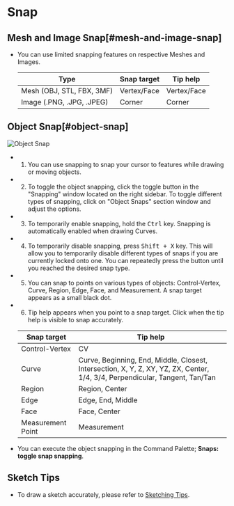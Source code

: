 
# Snap

## Mesh and Image Snap[#mesh-and-image-snap]

- You can use limited snapping features on respective Meshes and Images.

   | Type                | Snap target | Tip help |
   | ------------------- | ----------- | -------- |
   | Mesh (OBJ, STL, FBX, 3MF)| Vertex/Face | Vertex/Face|
   | Image (.PNG, .JPG, .JPEG)| Corner | Corner | 

## Object Snap[#object-snap]

![Object Snap](/img/object-snap.png)

- 1. You can use snapping to snap your cursor to features while drawing or moving objects.
- 2. To toggle the object snapping, click the toggle button in the "Snapping" window located on the right sidebar. To toggle different types of snapping, click on "Object Snaps" section window and adjust the options.
- 3. To temporarily enable snapping, hold the <kbd>Ctrl</kbd> key. Snapping is automatically enabled when drawing Curves.
- 4. To temporarily disable snapping, press <kbd>Shift + X</kbd> key. This will allow you to temporarily disable different types of snaps if you are currently locked onto one. You can repeatedly press the button until you reached the desired snap type.  
- 5. You can snap to points on various types of objects: Control-Vertex, Curve, Region, Edge, Face, and Measurement. A snap target appears as a small black dot.
- 6. Tip help appears when you point to a snap target. Click when the tip help is visible to snap accurately.

    | Snap target    | Tip help                                                                                                                     |
    | -------------- | ---------------------------------------------------------------------------------------------------------------------------- |
    | Control-Vertex | CV                                                                                                                           |
    | Curve          | Curve, Beginning, End, Middle, Closest, Intersection, X, Y, Z, XY, YZ, ZX, Center, 1/4, 3/4, Perpendicular, Tangent, Tan/Tan |
    | Region         | Region, Center                                                                                                               |
    | Edge           | Edge, End, Middle                                                                                                            |
    | Face           | Face, Center                                                                                                                 |
    | Measurement Point | Measurement                                                                                                               |

- You can execute the object snapping in the Command Palette; **Snaps: toggle snap snapping**. 

## Sketch Tips

- To draw a sketch accurately, please refer to [Sketching Tips](/tool/sketching-essentials).